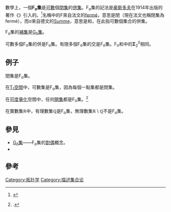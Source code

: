 {{DISPLAYTITLE:F<sub>σ</sub>集}}
數學上，一個'''F<sub>σ</sub>集'''是[[可數|可數]]個[[閉集|閉集]]的[[併集|併集]]。F<sub>σ</sub>集的記法是[[豪斯多夫|豪斯多夫]]在1914年出版的著作《{{tsl|de|Grundzüge der Mengenlehre|集合论基础}}》引入的。<ref>{{cite web|url=http://www.math.uni-bonn.de/people/koepke/Preprints/The_influence_of_Felix_Hausdorff_on_the_early_development_of_descriptive_set_theory.pdf|title=The influence of Felix Hausdorff on the early development of descriptive set theory|author=P. Koepke|accessdate=2015-03-28|archive-date=2015-04-02|archive-url=https://web.archive.org/web/20150402153430/http://www.math.uni-bonn.de/people/koepke/Preprints/The_influence_of_Felix_Hausdorff_on_the_early_development_of_descriptive_set_theory.pdf|dead-url=no}}</ref>名稱中的F來自法文的[[wikt:fermé#French|fermé]]，意思是閉（現在法文也稱閉集為fermé），而σ來自德文的[[wikt:Summe#German|Summe]]，意思是和，在此指可數個集合的併集。

F<sub>σ</sub>集的[[補集|補集]]是[[Gδ集|G<sub>δ</sub>集]]。

可數多個F<sub>σ</sub>集的併是F<sub>σ</sub>集。有限多個F<sub>σ</sub>集的交是F<sub>σ</sub>集。F<sub>σ</sub>和{{tsl|en|Borel hierarchy|博雷爾分層}}中的<math>\mathbf{\Sigma}^0_2</math>相同。

==例子==
閉集是F<sub>σ</sub>集。

在[[T1空間|T<sub>1</sub>空間]]中，可數集是F<sub>σ</sub>集，因為每個一點集都是閉集。

在[[可度量化|可度量化]]空間中，任何[[開集|開集]]都是F<sub>σ</sub>集。<ref>{{citation|title=Infinite Dimensional Analysis: A Hitchhiker's Guide|first1=Charalambos D.|last1=Aliprantis|first2=Kim|last2=Border|publisher=Springer|year=2006|isbn=9783540295877|page=138|url=http://books.google.com/books?id=4vyXtR3vUhoC&pg=PA138|accessdate=2015-03-28|archive-date=2014-07-25|archive-url=https://web.archive.org/web/20140725143947/http://books.google.com/books?id=4vyXtR3vUhoC&pg=PA138|dead-url=no}}.</ref>

在實數集<math>\mathbb{R}</math>中，有理數集<math>\mathbb{Q}</math>是F<sub>σ</sub>集，無理數集<math>\mathbb{R}\setminus\mathbb{Q}</math>不是F<sub>σ</sub>集。

==參見==
*[[Gδ集|G<sub>δ</sub>集]]——F<sub>σ</sub>集的[[對偶_(數學)|對偶]]概念。
*{{tsl|en|Borel hierarchy|博雷爾分層}}

==參考==
{{reflist}}

[[Category:拓扑学|Category:拓扑学]]
[[Category:描述集合论|Category:描述集合论]]